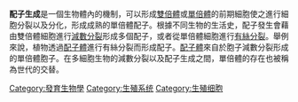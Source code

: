 {{unreferenced|time=2017-03-16T07:13:57+00:00}}
'''配子生成'''是一個生物體內的機制，可以形成[[雙倍|雙倍體]]或[[單倍體|單倍體]]的前期細胞使之進行細胞分裂以及分化，形成成熟的單倍體配子。根據不同生物的生活史，配子發生會藉由雙倍體細胞進行[[減數分裂|減數分裂]]形成多個配子，或者從單倍體細胞進行[[有絲分裂|有絲分裂]]。舉例來說，植物透過[[配子體|配子體]]進行有絲分裂而形成配子。[[配子體|配子體]]來自於胞子減數分裂形成的單倍體胞子。在多細胞生物的減數分裂以及配子生成之間，單倍體的存在也被稱為世代的交替。

{{Reproductive physiology}}
{{Sex_(biology)}}

[[Category:發育生物學|Category:發育生物學]]
[[Category:生殖系统|Category:生殖系统]]
[[Category:生殖细胞|Category:生殖细胞]]